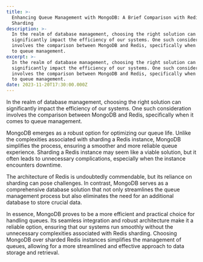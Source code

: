 ```yaml
---
title: >-
  Enhancing Queue Management with MongoDB: A Brief Comparison with Redis
  Sharding
description: >-
  In the realm of database management, choosing the right solution can
  significantly impact the efficiency of our systems. One such consideration
  involves the comparison between MongoDB and Redis, specifically when it comes
  to queue management.
excerpt: >-
  In the realm of database management, choosing the right solution can
  significantly impact the efficiency of our systems. One such consideration
  involves the comparison between MongoDB and Redis, specifically when it comes
  to queue management.
date: 2023-11-20T17:30:00.000Z
---
```


In the realm of database management, choosing the right solution can significantly impact the efficiency of our systems. One such consideration involves the comparison between MongoDB and Redis, specifically when it comes to queue management.

MongoDB emerges as a robust option for optimizing our queue life. Unlike the complexities associated with sharding a Redis instance, MongoDB simplifies the process, ensuring a smoother and more reliable queue experience. Sharding a Redis instance may seem like a viable solution, but it often leads to unnecessary complications, especially when the instance encounters downtime.

The architecture of Redis is undoubtedly commendable, but its reliance on sharding can pose challenges. In contrast, MongoDB serves as a comprehensive database solution that not only streamlines the queue management process but also eliminates the need for an additional database to store crucial data.

In essence, MongoDB proves to be a more efficient and practical choice for handling queues. Its seamless integration and robust architecture make it a reliable option, ensuring that our systems run smoothly without the unnecessary complexities associated with Redis sharding. Choosing MongoDB over sharded Redis instances simplifies the management of queues, allowing for a more streamlined and effective approach to data storage and retrieval.
